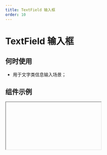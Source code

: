 ```yaml
---
title: TextField 输入框
order: 10
---
```


# TextField 输入框

## 何时使用

- 用于文字类信息输入场景；

## 组件示例


<Iframe url="https://www.aliwork.com/developer/text-field-v2?isRenderNav=false" />

## 组件属性


<AttrTable
  category="form"
  dataSource={[
    {
      code: "value",
      type: "number | string",
      default: "-",
      desc: "设置输入框默认值",
    },
    {
      code: "placeholder",
      type: "string",
      default: `'请选择'`,
      desc: "占位提示",
    },
    {
      code: "htmlType",
      type: `'input' | 'textarea' | 'password'`,
      default: "input",
      desc: '设置输入框的类型',
    },
    {
      code:"validationType",
      type:` 'text' | 'mobile' | 'email' | 'url' | 'chineseID' | 'password'`,
      default: "-",
      desc: '设置输入框的格式',
    },
    {
      code: "state",
      type: `'error' | 'loading' | 'success'| "" `,
      default: ``,
      desc: '设置输入框state状态',
    },
    {
      code: "hasLimitHint",
      type: "boolean",
      default: "false",
      desc: "是否开启计数器",
    },
    {
      code: "hasClear",
      type: "boolean",
      default: "true",
      desc: "是否显示清除按钮",
    },
    {
      code: "trim",
      type: "boolean",
      default: "false",
      desc: "是否自动去除头尾空字符",
    },
    {
      code: "scanCode",
      type: "array",
      default: `~~~json
[
    {
        "title": "启用",
        "name": "enabled",
        "initialValue": false,
        "display": "inline",
        "setter": {
            "key": null,
            "ref": null,
            "props": {},
            "_owner": null
        }
    },
    {
        "title": "扫码类型",
        "name": "type",
        "initialValue": "all",
        "display": "inline",
        "setter": {
            "key": null,
            "ref": null,
            "props": {
                "options": [
                    {
                        "title": "全部",
                        "value": "all"
                    },
                    {
                        "title": "仅条形码",
                        "value": "barCode"
                    },
                    {
                        "title": "仅二维码",
                        "value": "qrCode"
                    }
                ],
                "placeholder": "请选择"
            },
            "_owner": null
        }
    },
    {
        "title": {
            "type": "span",
            "key": null,
            "ref": null,
            "props": {
                "style": {
                    "color": "var(--color-text)"
                },
                "children": [
                    "允许修改",
                    {
                        "type": "br",
                        "key": null,
                        "ref": null,
                        "props": {},
                        "_owner": null
                    },
                    "扫码结果"
                ]
            },
            "_owner": null
        },
        "name": "editable",
        "initialValue": true,
        "display": "inline",
        "setter": {
            "key": null,
            "ref": null,
            "props": {},
            "_owner": null
        }
    }
]      
    `,
    desc: "设置输入框的扫码模式",
    },
    {
      code: "autoFocus",
      type: "boolean",
      default: "false",
      desc: "是否开启自动聚焦",
    },
    {
      code: "addonBefore",
      type: "string",
      default: `-`,
      desc: "输入框前附加内容",
    },
    {
      code: "addonAfter",
      type: "string",
      default: `-`,
      desc: "输入框后附加内容",
    },
    {
      code: "onChange",
      type: "({ value: string }) => void",
      default: "",
      desc: "输入框组件值发生改变时触发的事件",
    },
    {
      code: "onFocus",
      type: "() => void",
      default: "",
      desc: "输入框获取焦点时触发的事件",
    },
     {
      code: "onBlur",
      type: "() => void",
      default: "",
      desc: "输入框失去焦点触发的事件",
    },
     {
      code: "onPaste",
      type: "(e: event) => void",
      default: "",
      desc: "输入框粘贴时触发的事件",
    },
     {
      code: "onKeyDown",
      type: "() => void",
      default: "",
      desc: "输入框键盘按下时触发的事件",
    },
      {
      code: "onPressEnter",
      type: "() => void",
      default: "",
      desc: "输入框按下回车键时触发的事件",
    },
     {
      code: "onScanCodeSuccess",
      type: "(text: string) => void",
      default: "",
      desc: "输入框扫码成功后触发的事件",
    },
    { 
      code: "onScanCodeSuccess",
      type: "(errorMsg: string) => void",
      default: "",
      desc: "输入框扫码失败后触发的事件",
    },
    {
      code: "maxLength",
      type："number",
      default: "200",
      desc: "设置字数上限"
    }
  ]}
/>
